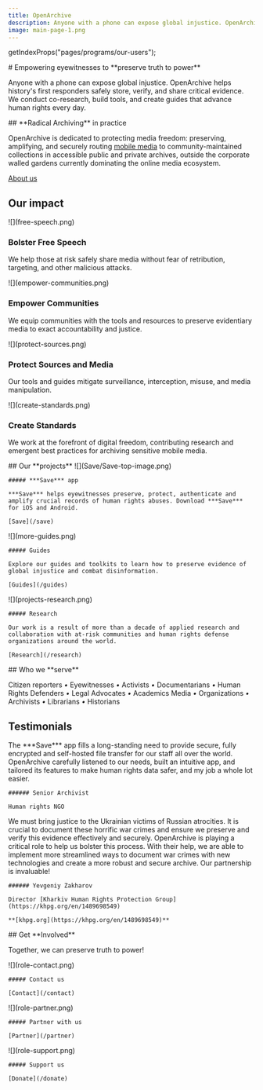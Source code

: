 ```yaml
---
title: OpenArchive
description: Anyone with a phone can expose global injustice. OpenArchive helps history's first responders safely store, verify, and share critical evidence.
image: main-page-1.png
---
```



  getIndexProps("pages/programs/our-users");

<HeaderSection>
  # Empowering eyewitnesses to **preserve truth to power**

Anyone with a phone can expose global injustice. OpenArchive helps history's first responders safely store, verify, and share critical evidence. We conduct co-research, build tools, and create guides that advance human rights every day.

</HeaderSection>
<ArchivingSection>
  ## **Radical Archiving** in practice

OpenArchive is dedicated to protecting media freedom: preserving, amplifying, and securely routing [mobile media](/save) to community-maintained collections in accessible public and private archives, outside the corporate walled gardens currently dominating the online media ecosystem.

[About us](/about)

</ArchivingSection>

<ImpactSection>

## Our **impact**

<ImpactItem>
  ![](free-speech.png)

### Bolster Free Speech

We help those at risk safely share media without fear of retribution, targeting, and other malicious attacks.

</ImpactItem>
<ImpactItem>
  ![](empower-communities.png)

### Empower Communities

We equip communities with the tools and resources to preserve evidentiary media to exact accountability and justice.

</ImpactItem>

<ImpactItem>
  ![](protect-sources.png)

### Protect Sources and Media

Our tools and guides mitigate surveillance, interception, misuse, and media manipulation.

</ImpactItem>
<ImpactItem>
  ![](create-standards.png)

### Create Standards

We work at the forefront of digital freedom, contributing research and emergent best practices for archiving sensitive mobile media.

</ImpactItem>
</ImpactSection>
<ProjectsSection>
  ## Our **projects**

  <ProjectItem>
    ![](Save/Save-top-image.png)

    ##### ***Save*** app

    ***Save*** helps eyewitnesses preserve, protect, authenticate and amplify crucial records of human rights abuses. Download ***Save*** for iOS and Android.

    [Save](/save)

  </ProjectItem>
  <ProjectItem>
    ![](more-guides.png)

    ##### Guides

    Explore our guides and toolkits to learn how to preserve evidence of global injustice and combat disinformation.

    [Guides](/guides)

  </ProjectItem>
  <ProjectItem>
    ![](projects-research.png)

    ##### Research

    Our work is a result of more than a decade of applied research and collaboration with at-risk communities and human rights defense organizations around the world.

    [Research](/research)

  </ProjectItem>
</ProjectsSection>
<WhoSection pages={props.pages}>
  ## Who we **serve**

Citizen reporters _•_ Eyewitnesses _•_ Activists _•_ Documentarians _•_ Human Rights Defenders _•_ Legal Advocates _•_ Academics Media _•_ Organizations _•_ Archivists _•_ Librarians _•_ Historians

</WhoSection>
<TestimonialsSection>

## **Testimonials**

  <TestimonialItem>
    The ***Save*** app fills a long-standing need to provide secure, fully encrypted and self-hosted file transfer for our staff all over the world. OpenArchive carefully listened to our needs, built an intuitive app, and tailored its features to make human rights data safer, and my job a whole lot easier.

    ###### Senior Archivist

    Human rights NGO

  </TestimonialItem>
  <TestimonialItem>
    We must bring justice to the Ukrainian victims of Russian atrocities. It is crucial to document these horrific war crimes and ensure we preserve and verify this evidence effectively and securely. OpenArchive is playing a critical role to help us bolster this process. With their help, we are able to implement more streamlined ways to document war crimes with new technologies and create a more robust and secure archive. Our partnership is invaluable!

    ###### Yevgeniy Zakharov

    Director [Kharkiv Human Rights Protection Group](https://khpg.org/en/1489698549)

    **[khpg.org](https://khpg.org/en/1489698549)**

  </TestimonialItem>
</TestimonialsSection>
<RoleSection>
  ## Get **Involved**

Together, we can preserve truth to power!

  <RoleItem>
    ![](role-contact.png)

    ##### Contact us

    [Contact](/contact)

  </RoleItem>
  <RoleItem>
    ![](role-partner.png)

    ##### Partner with us

    [Partner](/partner)

  </RoleItem>
  <RoleItem>
    ![](role-support.png)

    ##### Support us

    [Donate](/donate)

  </RoleItem>

</RoleSection>
